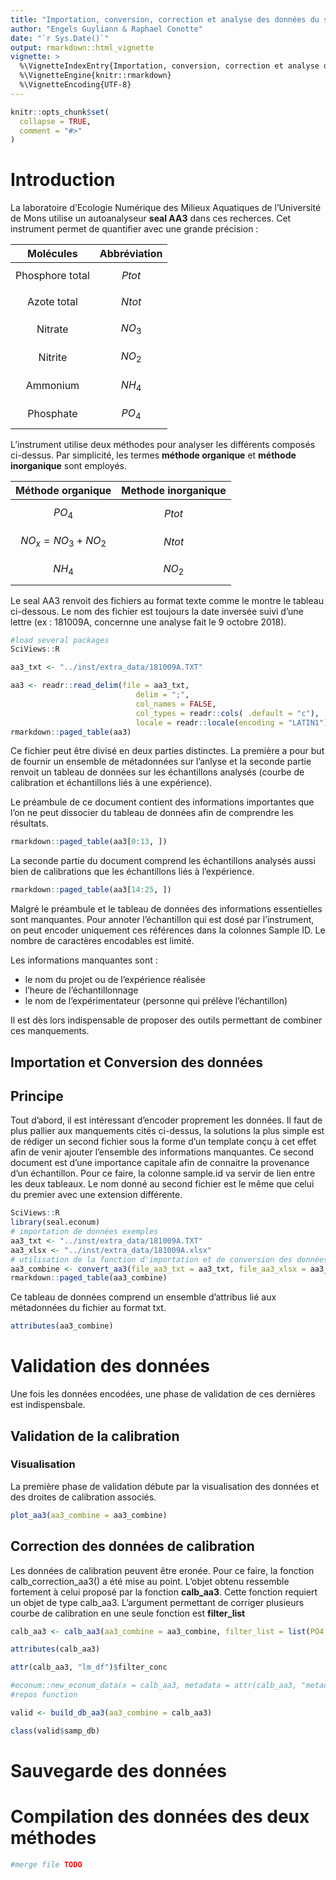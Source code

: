 ```yaml
---
title: "Importation, conversion, correction et analyse des données du seal aa3 du laboratoire d'econum"
author: "Engels Guyliann & Raphael Conotte"
date: "`r Sys.Date()`"
output: rmarkdown::html_vignette
vignette: >
  %\VignetteIndexEntry{Importation, conversion, correction et analyse des données du seal aa3 du laboratoire d'econum}
  %\VignetteEngine{knitr::rmarkdown}
  %\VignetteEncoding{UTF-8}
---
```


```r
knitr::opts_chunk$set(
  collapse = TRUE,
  comment = "#>"
)
```

# Introduction

La laboratoire d'Ecologie Numérique des Milieux Aquatiques de l'Université de Mons utilise un autoanalyseur **seal AA3** dans ces recherces. Cet instrument permet de quantifier avec une grande précision :


|    Molécules    | Abbréviation |
|:---------------:|:----------------:|
| Phosphore total |     $$Ptot$$     |
|   Azote total   |     $$Ntot$$     |
|     Nitrate     |     $$NO_3$$     |
|     Nitrite     |     $$NO_2$$     |
|     Ammonium    |     $$NH_4$$     |
|    Phosphate    |     $$PO_4$$     |


L'instrument utilise deux méthodes pour analyser les différents composés ci-dessus. Par simplicité, les termes **méthode organique** et  **méthode inorganique** sont employés.

| Méthode organique  | Methode inorganique |
|:-----------------------------:|:-----------------------:|
|        $$PO_4$$               |         $$Ptot$$        |
|     $$NO_x = NO_3 + NO_2$$    |         $$Ntot$$        |
|        $$NH_4$$               |         $$NO_2$$        |

Le seal AA3 renvoit des fichiers au format texte comme le montre le tableau ci-dessous. Le nom des fichier est toujours la date inversée suivi d'une lettre (ex : 181009A, concernne une analyse fait le 9 octobre 2018).

```r
#load several packages 
SciViews::R

aa3_txt <- "../inst/extra_data/181009A.TXT"

aa3 <- readr::read_delim(file = aa3_txt, 
                            delim = ";",
                            col_names = FALSE,
                            col_types = readr::cols( .default = "c"),
                            locale = readr::locale(encoding = "LATIN1")) # particulary
rmarkdown::paged_table(aa3)
```

Ce fichier peut être divisé en deux parties distinctes. La première a pour but de fournir un ensemble de métadonnées sur l'anlyse et la seconde partie renvoit un tableau de données sur les échantillons analysés (courbe de calibration et échantillons liés à une expérience).

Le préambule de ce document contient des informations importantes que l’on ne peut dissocier du tableau de données afin de comprendre les résultats.

```r
rmarkdown::paged_table(aa3[0:13, ])
```

La seconde partie du document comprend les échantillons analysés aussi bien de calibrations que les échantillons liés à l'expérience. 

```r
rmarkdown::paged_table(aa3[14:25, ])
```

Malgré le préambule et le tableau de données des informations essentielles sont manquantes. Pour annoter l’échantillon qui est dosé par l’instrument, on peut encoder uniquement ces références dans la colonnes Sample ID. Le nombre de caractères encodables est limité.

Les informations manquantes sont :

- le nom du projet ou de l’expérience réalisée
- l’heure de l’échantillonnage 
- le nom de l’expérimentateur (personne qui prélève l’échantillon)

Il est dès lors indispensable de proposer des outils permettant de combiner ces manquements.

## Importation et Conversion des données

## Principe

Tout d’abord, il est intéressant d’encoder proprement les données. Il faut de plus pallier aux manquements cités ci-dessus, la solutions la plus simple est de rédiger un second fichier sous la forme d’un template conçu à cet effet afin de venir ajouter l’ensemble des informations manquantes. Ce second document est d’une importance capitale afin de connaitre la provenance d’un échantillon. Pour ce faire, la colonne sample.id va servir de lien entre les deux tableaux. Le nom donné au second fichier est le même que celui du premier avec une extension différente.

```r
SciViews::R
library(seal.econum)
# importation de données exemples
aa3_txt <- "../inst/extra_data/181009A.TXT"
aa3_xlsx <- "../inst/extra_data/181009A.xlsx"
# utilisation de la fonction d'importation et de conversion des données
aa3_combine <- convert_aa3(file_aa3_txt = aa3_txt, file_aa3_xlsx = aa3_xlsx, project =  "project_test")
rmarkdown::paged_table(aa3_combine)
```

Ce tableau de données comprend un ensemble d'attribus lié aux métadonnées du fichier au format txt.

```r
attributes(aa3_combine)
```

# Validation des données 

Une fois les données encodées, une phase de validation de ces dernières est indispensbale.

## Validation de la calibration

### Visualisation 

La première phase de validation débute par la visualisation des données et des droites de calibration associés. 


```r
plot_aa3(aa3_combine = aa3_combine)
```


## Correction des données de calibration

Les données de calibration peuvent être eronée. Pour ce faire, la fonction calb_correction_aa3() a été mise au point. L'objet obtenu ressemble fortement à celui proposé par la fonction **calb_aa3**. Cette fonction requiert un objet de type calb_aa3. L'argument permettant de corriger plusieurs courbe de calibration en une seule fonction est **filter_list**

```r
calb_aa3 <- calb_aa3(aa3_combine = aa3_combine, filter_list = list(PO4 = 10, NH4 = c(0.1, 0.5)))
```

```r
attributes(calb_aa3)
```

```r
attr(calb_aa3, "lm_df")$filter_conc
```
```r
#econum::new_econum_data(x = calb_aa3, metadata = attr(calb_aa3, "metadata"), class = "aa3")
#repos function
```


```r
valid <- build_db_aa3(aa3_combine = calb_aa3)
```

```r
class(valid$samp_db)
```


# Sauvegarde des données 



# Compilation des données des deux méthodes

```r
#merge file TODO
```

